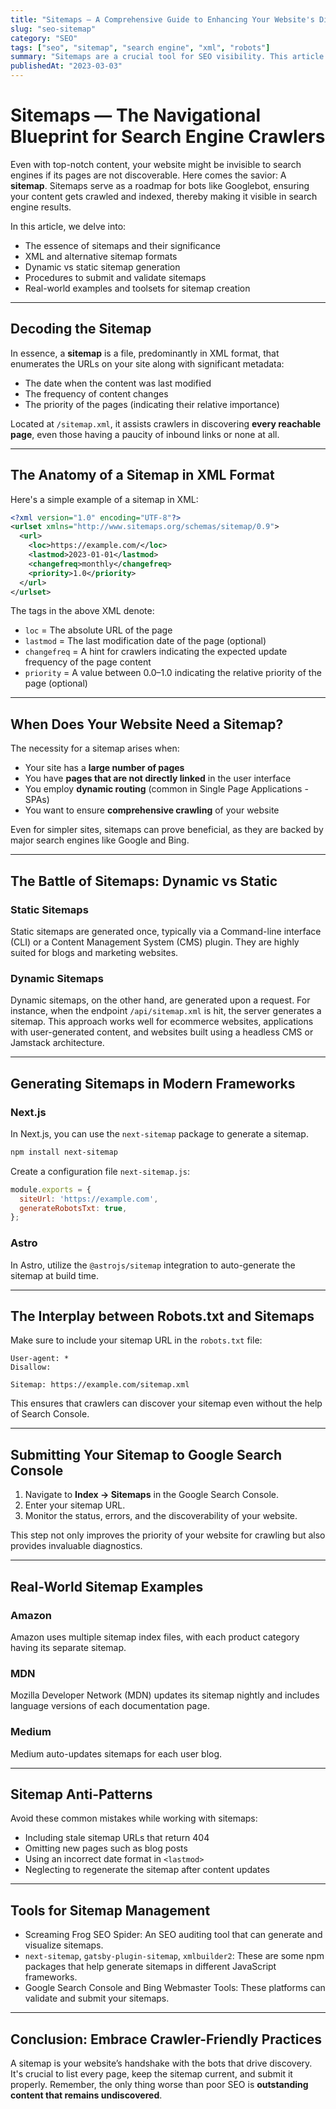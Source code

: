 ```yaml
---
title: "Sitemaps — A Comprehensive Guide to Enhancing Your Website's Discoverability"
slug: "seo-sitemap"
category: "SEO"
tags: ["seo", "sitemap", "search engine", "xml", "robots"]
summary: "Sitemaps are a crucial tool for SEO visibility. This article provides an in-depth understanding of how to generate, structure, and serve XML sitemaps, facilitating search engines to discover and index your site's pages efficiently."
publishedAt: "2023-03-03"
---
```


# Sitemaps — The Navigational Blueprint for Search Engine Crawlers

Even with top-notch content, your website might be invisible to search engines if its pages are not discoverable. Here comes the savior: A **sitemap**. Sitemaps serve as a roadmap for bots like Googlebot, ensuring your content gets crawled and indexed, thereby making it visible in search engine results.

In this article, we delve into:
- The essence of sitemaps and their significance
- XML and alternative sitemap formats
- Dynamic vs static sitemap generation
- Procedures to submit and validate sitemaps
- Real-world examples and toolsets for sitemap creation

---

## Decoding the Sitemap

In essence, a **sitemap** is a file, predominantly in XML format, that enumerates the URLs on your site along with significant metadata:
- The date when the content was last modified
- The frequency of content changes
- The priority of the pages (indicating their relative importance)

Located at `/sitemap.xml`, it assists crawlers in discovering **every reachable page**, even those having a paucity of inbound links or none at all.

---

## The Anatomy of a Sitemap in XML Format

Here's a simple example of a sitemap in XML:

```xml
<?xml version="1.0" encoding="UTF-8"?>
<urlset xmlns="http://www.sitemaps.org/schemas/sitemap/0.9">
  <url>
    <loc>https://example.com/</loc>
    <lastmod>2023-01-01</lastmod>
    <changefreq>monthly</changefreq>
    <priority>1.0</priority>
  </url>
</urlset>
```

The tags in the above XML denote:
- `loc` = The absolute URL of the page
- `lastmod` = The last modification date of the page (optional)
- `changefreq` = A hint for crawlers indicating the expected update frequency of the page content
- `priority` = A value between 0.0–1.0 indicating the relative priority of the page (optional)

---

## When Does Your Website Need a Sitemap?

The necessity for a sitemap arises when:

- Your site has a **large number of pages**
- You have **pages that are not directly linked** in the user interface
- You employ **dynamic routing** (common in Single Page Applications - SPAs)
- You want to ensure **comprehensive crawling** of your website

Even for simpler sites, sitemaps can prove beneficial, as they are backed by major search engines like Google and Bing.

---

## The Battle of Sitemaps: Dynamic vs Static

### Static Sitemaps

Static sitemaps are generated once, typically via a Command-line interface (CLI) or a Content Management System (CMS) plugin. They are highly suited for blogs and marketing websites.

### Dynamic Sitemaps

Dynamic sitemaps, on the other hand, are generated upon a request. For instance, when the endpoint `/api/sitemap.xml` is hit, the server generates a sitemap. This approach works well for ecommerce websites, applications with user-generated content, and websites built using a headless CMS or Jamstack architecture.

---

## Generating Sitemaps in Modern Frameworks

### Next.js

In Next.js, you can use the `next-sitemap` package to generate a sitemap.

```bash
npm install next-sitemap
```

Create a configuration file `next-sitemap.js`:

```js
module.exports = {
  siteUrl: 'https://example.com',
  generateRobotsTxt: true,
};
```

### Astro

In Astro, utilize the `@astrojs/sitemap` integration to auto-generate the sitemap at build time.

---

## The Interplay between Robots.txt and Sitemaps

Make sure to include your sitemap URL in the `robots.txt` file:

```
User-agent: *
Disallow:

Sitemap: https://example.com/sitemap.xml
```

This ensures that crawlers can discover your sitemap even without the help of Search Console. 

---

## Submitting Your Sitemap to Google Search Console

1. Navigate to **Index → Sitemaps** in the Google Search Console.
2. Enter your sitemap URL.
3. Monitor the status, errors, and the discoverability of your website.

This step not only improves the priority of your website for crawling but also provides invaluable diagnostics.

---

## Real-World Sitemap Examples

### Amazon

Amazon uses multiple sitemap index files, with each product category having its separate sitemap.

### MDN

Mozilla Developer Network (MDN) updates its sitemap nightly and includes language versions of each documentation page.

### Medium

Medium auto-updates sitemaps for each user blog.

---

## Sitemap Anti-Patterns

Avoid these common mistakes while working with sitemaps:
- Including stale sitemap URLs that return 404
- Omitting new pages such as blog posts
- Using an incorrect date format in `<lastmod>`
- Neglecting to regenerate the sitemap after content updates

---

## Tools for Sitemap Management

- Screaming Frog SEO Spider: An SEO auditing tool that can generate and visualize sitemaps.
- `next-sitemap`, `gatsby-plugin-sitemap`, `xmlbuilder2`: These are some npm packages that help generate sitemaps in different JavaScript frameworks.
- Google Search Console and Bing Webmaster Tools: These platforms can validate and submit your sitemaps.

---

## Conclusion: Embrace Crawler-Friendly Practices

A sitemap is your website’s handshake with the bots that drive discovery. It's crucial to list every page, keep the sitemap current, and submit it properly. Remember, the only thing worse than poor SEO is **outstanding content that remains undiscovered**.